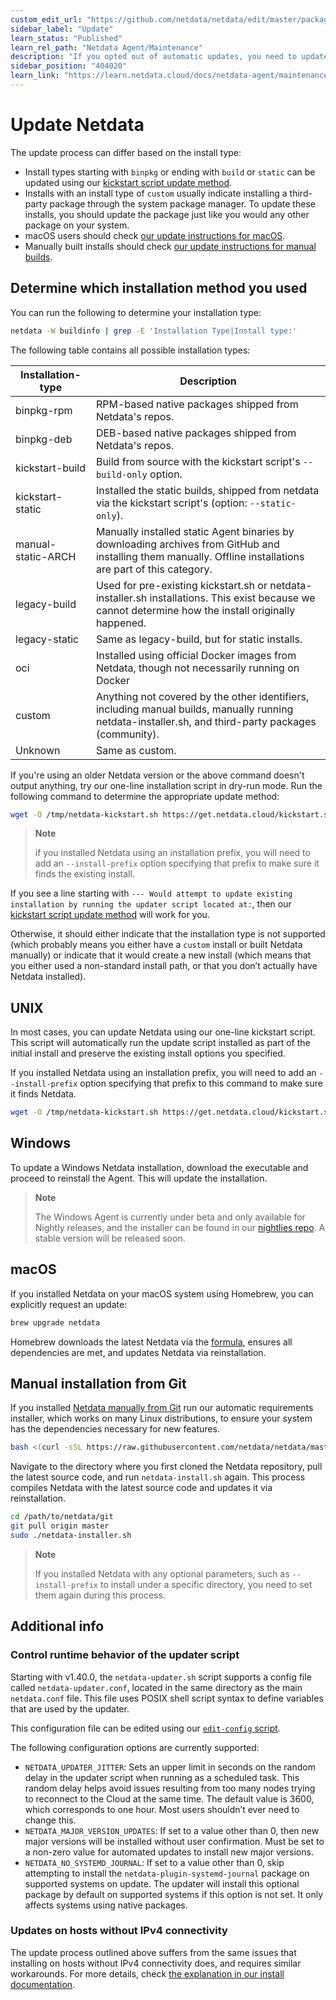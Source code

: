 ```yaml
---
custom_edit_url: "https://github.com/netdata/netdata/edit/master/packaging/installer/UPDATE.md"
sidebar_label: "Update"
learn_status: "Published"
learn_rel_path: "Netdata Agent/Maintenance"
description: "If you opted out of automatic updates, you need to update your Netdata Agent to the latest nightly or stable version."
sidebar_position: "404020"
learn_link: "https://learn.netdata.cloud/docs/netdata-agent/maintenance/update"
---
```


# Update Netdata

The update process can differ based on the install type:

- Install types starting with `binpkg` or ending with `build` or `static` can be updated using our [kickstart script update method](#unix).
- Installs with an install type of `custom` usually indicate installing a third-party package through the system package manager. To update these installs, you should update the package just like you would any other package on your system.
- macOS users should check [our update instructions for macOS](#macos).
- Manually built installs should check [our update instructions for manual builds](#manual-installation-from-git).

## Determine which installation method you used

You can run the following to determine your installation type:

```bash
netdata -W buildinfo | grep -E 'Installation Type|Install type:'
```

The following table contains all possible installation types:

| Installation-type  | Description                                                                                                                                                 |
|--------------------|-------------------------------------------------------------------------------------------------------------------------------------------------------------|
| binpkg-rpm         | RPM-based native packages shipped from Netdata's repos.                                                                                                     |
| binpkg-deb         | DEB-based native packages shipped from Netdata's repos.                                                                                                     |
| kickstart-build    | Build from source with the kickstart script's `--build-only` option.                                                                                        |
| kickstart-static   | Installed the static builds, shipped from netdata via the kickstart script's (option: `--static-only`).                                                     |
| manual-static-ARCH | Manually installed static Agent binaries by downloading archives from GitHub and installing them manually. Offline installations are part of this category. |
| legacy-build       | Used for pre-existing kickstart.sh or netdata-installer.sh installations. This exist because we cannot determine how the install originally happened.       |
| legacy-static      | Same as legacy-build, but for static installs.                                                                                                              |
| oci                | Installed using official Docker images from Netdata, though not necessarily running on Docker                                                               |
| custom             | Anything not covered by the other identifiers, including manual builds, manually running netdata-installer.sh, and third-party packages (community).        |
| Unknown            | Same as custom.                                                                                                                                             |

If you're using an older Netdata version or the above command doesn't output anything, try our one-line installation script in dry-run mode. Run the following command to determine the appropriate update method:

```bash
wget -O /tmp/netdata-kickstart.sh https://get.netdata.cloud/kickstart.sh && sh /tmp/netdata-kickstart.sh --dry-run
```

> **Note**
>
> if you installed Netdata using an installation prefix, you will need to add an `--install-prefix` option specifying that prefix to make sure it finds the existing install.

If you see a line starting with `--- Would attempt to update existing installation by running the updater script located at:`, then our [kickstart script update method](#unix) will work for you.

Otherwise, it should either indicate that the installation type is not supported (which probably means you either have a `custom` install or built Netdata manually) or indicate that it would create a new install (which means that you either used a non-standard install path, or that you don’t actually have Netdata installed).

## UNIX

In most cases, you can update Netdata using our one-line kickstart script. This script will automatically
run the update script installed as part of the initial install and preserve the existing install options you specified.

If you installed Netdata using an installation prefix, you will need to add an `--install-prefix` option specifying that prefix to this command to make sure it finds Netdata.

```bash
wget -O /tmp/netdata-kickstart.sh https://get.netdata.cloud/kickstart.sh && sh /tmp/netdata-kickstart.sh
```

## Windows

To update a Windows Netdata installation, download the executable and proceed to reinstall the Agent. This will update the installation.

> **Note**
>
> The Windows Agent is currently under beta and only available for Nightly releases, and the installer can be found in our [nightlies repo](https://github.com/netdata/netdata-nightlies). A stable version will be released soon.

## macOS

If you installed Netdata on your macOS system using Homebrew, you can explicitly request an update:

```bash
brew upgrade netdata
```

Homebrew downloads the latest Netdata via the [formula](https://github.com/Homebrew/homebrew-core/blob/master/Formula/n/netdata.rb), ensures all dependencies are met, and updates Netdata via reinstallation.

## Manual installation from Git

If you installed [Netdata manually from Git](/docs/developer-and-contributor-corner/install-the-netdata-agent-from-a-git-checkout) run our automatic requirements installer, which works on many Linux distributions, to ensure your system has the dependencies necessary for new features.

```bash
bash <(curl -sSL https://raw.githubusercontent.com/netdata/netdata/master/packaging/installer/install-required-packages.sh)
```

Navigate to the directory where you first cloned the Netdata repository, pull the latest source code, and run `netdata-install.sh` again. This process compiles Netdata with the latest source code and updates it via reinstallation.

```bash
cd /path/to/netdata/git
git pull origin master
sudo ./netdata-installer.sh
```

> **Note**
>
> If you installed Netdata with any optional parameters, such as `--install-prefix` to install under a specific directory, you need to set them again during this process.

## Additional info

### Control runtime behavior of the updater script

Starting with v1.40.0, the `netdata-updater.sh` script supports a config file called `netdata-updater.conf`, located in the same directory as the main `netdata.conf` file. This file uses POSIX shell script syntax to define variables that are used by the updater.

This configuration file can be edited using our [`edit-config` script](/docs/netdata-agent/configuration).

The following configuration options are currently supported:

- `NETDATA_UPDATER_JITTER`: Sets an upper limit in seconds on the random delay in the updater script when running as a scheduled task. This random delay helps avoid issues resulting from too many nodes trying to reconnect to the Cloud at the same time. The default value is 3600, which corresponds to one hour. Most users shouldn’t ever need to change this.
- `NETDATA_MAJOR_VERSION_UPDATES`: If set to a value other than 0, then new major versions will be installed without user confirmation. Must be set to a non-zero value for automated updates to install new major versions.
- `NETDATA_NO_SYSTEMD_JOURNAL`: If set to a value other than 0, skip attempting to install the  `netdata-plugin-systemd-journal` package on supported systems on update. The updater will install this optional package by default on supported systems if this option is not set. It only affects systems using native packages.

### Updates on hosts without IPv4 connectivity

The update process outlined above suffers from the same issues that installing on hosts without IPv4 connectivity does, and requires similar workarounds.
For more details, check [the explanation in our install documentation](/docs/netdata-agent/installation#installs-on-hosts-without-ipv4-connectivity).
